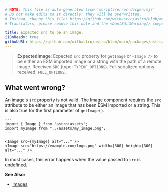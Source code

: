 ```yaml
---
# NOTE: This file is auto-generated from 'scripts/error-docgen.mjs'
# Do not make edits to it directly, they will be overwritten.
# Instead, change this file: https://github.com/withastro/astro/blob/main/packages/astro/src/core/errors/errors-data.ts
# Translators, please remove this note and the <DontEditWarning/> component.

title: Expected src to be an image.
i18nReady: true
githubURL: https://github.com/withastro/astro/blob/main/packages/astro/src/core/errors/errors-data.ts
---
```


<DontEditWarning />


> **ExpectedImage**: Expected `src` property for `getImage` or `<Image />` to be either an ESM imported image or a string with the path of a remote image. Received `SRC` (type: `TYPEOF_OPTIONS`). Full serialized options received: `FULL_OPTIONS`.

## What went wrong?
An image's `src` property is not valid. The Image component requires the `src` attribute to be either an image that has been ESM imported or a string. This is also true for the first parameter of `getImage()`.

```astro
---
import { Image } from "astro:assets";
import myImage from "../assets/my_image.png";
---

<Image src={myImage} alt="..." />
<Image src="https://example.com/logo.png" width={300} height={300} alt="..." />
```

In most cases, this error happens when the value passed to `src` is undefined.

**See Also:**
-  [Images](/en/guides/images/)


